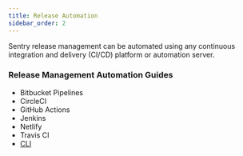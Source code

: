 ```yaml
---
title: Release Automation
sidebar_order: 2
---
```


Sentry release management can be automated using any continuous integration and delivery (CI/CD) platform or automation server.

### Release Management Automation Guides

- <Link to="/workflow/releases/release-automation/bitbucket-pipelines/">Bitbucket Pipelines</Link>
- <Link to="/workflow/releases/release-automation/circleci/">CircleCI</Link>
- <Link to="/workflow/releases/release-automation/github-actions/">GitHub Actions</Link>
- <Link to="/workflow/releases/release-automation/jenkins/">Jenkins</Link>
- <Link to="/workflow/releases/release-automation/netlify/">Netlify</Link>
- <Link to="/workflow/releases/release-automation/travis-ci/">Travis CI</Link>
- [CLI](/workflow/releases/#create-release)
